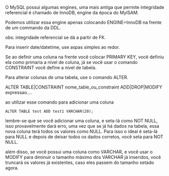 






O MySQL possui algumas engines, uma mais antiga que permite integridade
referencial é chamado de InnoDB, engine da época do MyISAM.

Podemos utilizar essa engine apenas colocando ENGINE=InnoDB na frente de
um commando da DDL.

obs: integridade referencial se dá a partir de FK.








Para inserir date/datetime, use aspas simples ao redor.








Se ao definir uma coluna na frente você colocar PRIMARY KEY, você
definiu ela como primaria a nível de coluna, já se você usar o comando
CONSTRAINT você define a nível de tabela.








Para alterar colunas de uma tabela, use o comando ALTER.

ALTER TABLE\|CONSTRAINT nome_table_ou_constraint ADD\|DROP\|MODIFY
expressao....

ao utilizar esse comando para adicionar uma coluna

``` {code-block-mode="2" spellcheck="false" code-block-lang="sql"}
ALTER TABLE test ADD test1 VARCHAR(20);
```

lembre-se que se você adicionar uma coluna, e seta-lá como NOT NULL,
isso provavelmente dará erro, uma vez que se já há dados na tabela, essa
nova coluna terá todos os valores como NULL. Para isso o ideal é seta-lá
para NULL e depois de deixar todos os dados corretos, você seta para NOT
NULL.

além disso, se você possui uma coluna como VARCHAR, e você usar o MODIFY
para diminuir o tamanho máximo dos VARCHAR já inseridos, você truncará
os valores já existentes, caso eles passem do tamanho setado agora.


